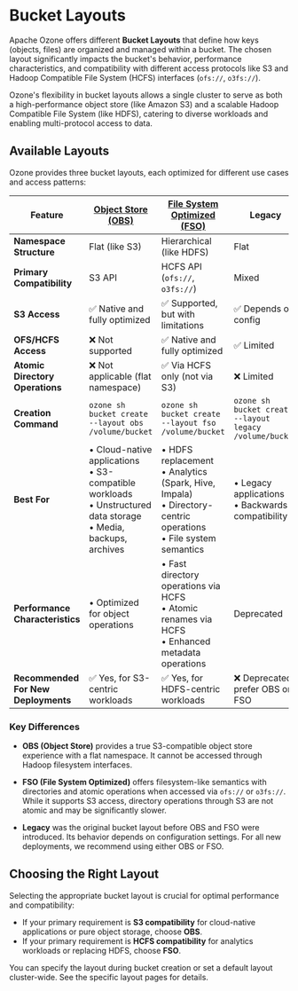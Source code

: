 # Bucket Layouts

Apache Ozone offers different **Bucket Layouts** that define how keys (objects, files) are organized and managed within a bucket. The chosen layout significantly impacts the bucket's behavior, performance characteristics, and compatibility with different access protocols like S3 and Hadoop Compatible File System (HCFS) interfaces (`ofs://`, `o3fs://`).

Ozone's flexibility in bucket layouts allows a single cluster to serve as both a high-performance object store (like Amazon S3) and a scalable Hadoop Compatible File System (like HDFS), catering to diverse workloads and enabling multi-protocol access to data.

## Available Layouts

Ozone provides three bucket layouts, each optimized for different use cases and access patterns:

| Feature                             | **[Object Store (OBS)](object-store)**                                                                                   | **[File System Optimized (FSO)](file-system-optimized)**                                                                | **Legacy**                                              |
|-------------------------------------|--------------------------------------------------------------------------------------------------------------------------|-------------------------------------------------------------------------------------------------------------------------|---------------------------------------------------------|
| **Namespace Structure**             | Flat (like S3)                                                                                                           | Hierarchical (like HDFS)                                                                                                | Flat                                                    |
| **Primary Compatibility**           | S3 API                                                                                                                   | HCFS API (`ofs://`, `o3fs://`)                                                                                          | Mixed                                                   |
| **S3 Access**                       | ✅ Native and fully optimized                                                                                             | ✅ Supported, but with limitations                                                                                       | ✅ Depends on config                                     |
| **OFS/HCFS Access**                 | ❌ Not supported                                                                                                          | ✅ Native and fully optimized                                                                                            | ✅ Limited                                               |
| **Atomic Directory Operations**     | ❌ Not applicable (flat namespace)                                                                                        | ✅ Via HCFS only (not via S3)                                                                                            | ❌ Limited                                               |
| **Creation Command**                | `ozone sh bucket create --layout obs /volume/bucket`                                                                     | `ozone sh bucket create --layout fso /volume/bucket`                                                                    | `ozone sh bucket create --layout legacy /volume/bucket` |
| **Best For**                        | • Cloud-native applications<br/>• S3-compatible workloads<br/>• Unstructured data storage<br/>• Media, backups, archives | • HDFS replacement<br/>• Analytics (Spark, Hive, Impala)<br/>• Directory-centric operations<br/>• File system semantics | • Legacy applications<br/>• Backwards compatibility     |
| **Performance Characteristics**     | • Optimized for object operations<br/>                                                                                   | • Fast directory operations via HCFS<br/>• Atomic renames via HCFS<br/>• Enhanced metadata operations                   | Deprecated                                              |
| **Recommended For New Deployments** | ✅ Yes, for S3-centric workloads                                                                                          | ✅ Yes, for HDFS-centric workloads                                                                                       | ❌ Deprecated, prefer OBS or FSO                         |

### Key Differences

- **OBS (Object Store)** provides a true S3-compatible object store experience with a flat namespace. It cannot be accessed through Hadoop filesystem interfaces.

- **FSO (File System Optimized)** offers filesystem-like semantics with directories and atomic operations when accessed via `ofs://` or `o3fs://`. While it supports S3 access, directory operations through S3 are not atomic and may be significantly slower.

- **Legacy** was the original bucket layout before OBS and FSO were introduced. Its behavior depends on configuration settings. For all new deployments, we recommend using either OBS or FSO.

## Choosing the Right Layout

Selecting the appropriate bucket layout is crucial for optimal performance and compatibility:

*   If your primary requirement is **S3 compatibility** for cloud-native applications or pure object storage, choose **OBS**.
*   If your primary requirement is **HCFS compatibility** for analytics workloads or replacing HDFS, choose **FSO**.

You can specify the layout during bucket creation or set a default layout cluster-wide. See the specific layout pages for details.